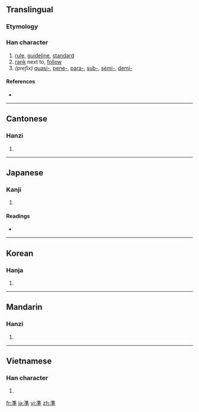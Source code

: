 {{also|准|凖}}
==Translingual==

===Etymology===
{{Han compound|水|隼|c1=s|c2=p|t1=water|ls=psc}}

===Han character===
{{Han char|rn=85|rad=水|as=10|sn=13|four=3040<sub>1</sub>|canj=水土十 (EGJ)}}

# [[rule]], [[guideline]], [[standard]]
# [[rank]] next to, [[follow]]
# ''(prefix)'' [[quasi-]], [[pene-]], [[para-]], [[sub-]], [[semi-]], [[demi-]]

====References====
* {{Han ref|kx=0639.240|dkj=17934|dj=1046.150|hdz=31700.050|uh=6E96|ud=28310|bh=B7C7|bd=47047}}

----

==Cantonese==

===Hanzi===
{{yue-hanzi|jyut=|y=jeun2|sim=准}}

# {{defn|Cantonese|sort=水10}}

----

==Japanese==

===Kanji===
{{ja-kanji|grade=5|rs=水10}}

# {{defn|Japanese|sort=水10}}

====Readings====
* {{ja-readings|on=[[じゅん]] (jun), [[せつ]] (setsu)|kun=[[ひとしい]] (hitoshii), [[みずもり]] (mizumori), [[のり]] (nori)}}

----

==Korean==

===Hanja===
{{ko-hanja|hangeul=[[준]], [[절]]|eumhun=|rv=jun, jeol|mr=chun, chŏl|y=cwun, cel}}

# {{defn|Korean|sort=水10}}

----

==Mandarin==

===Hanzi===
{{cmn-hanzi|sim=准|pin=[[zhǔn]] ([[zhun3]])|wg=chun<sup>3</sup>}}

# {{defn|Mandarin|sort=水10}}

----

==Vietnamese==

===Han character===
{{vi-hantu|[[chuẩn]], [[choán]], [[chốn]], [[chủn]], [[trúng]], [[trốn]]|rs=水10}}

# {{defn|Vietnamese|sort=水10}}

[[fr:準]]
[[ja:準]]
[[vi:準]]
[[zh:準]]